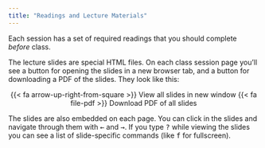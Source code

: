 ```yaml
---
title: "Readings and Lecture Materials"
---
```


Each session has a set of required readings that you should complete *before* class. 

The lecture slides are special HTML files. On each class session page you'll see a button for opening the slides in a new browser tab, and a button for downloading a PDF of the slides. They look like this:

<p class="buttons" style="text-align:center;"><span class="btn btn-danger">{{< fa arrow-up-right-from-square >}} View all slides in new window</span> <span class="btn btn-danger">{{< fa file-pdf >}} Download PDF of all slides</span></p>

The slides are also embedded on each page. You can click in the slides and navigate through them with <kbd>←</kbd> and <kbd>→</kbd>. If you type <kbd>?</kbd> while viewing the slides you can see a list of slide-specific commands (like <kbd>f</kbd> for fullscreen).
